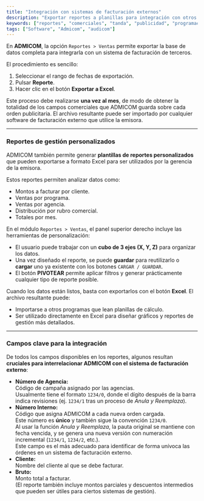 ```yaml
---
title: "Integración con sistemas de facturación externos"
description: "Exportar reportes a planillas para integración con otros sistemas"
keywords: ["reportes", "comerciales", "tanda", "publicidad", "programación"]
tags: ["Software", "Admicom", "audicom"]
---
```


En **ADMICOM**, la opción `Reportes > Ventas` permite exportar la base de datos completa para integrarla con un sistema de facturación de terceros.

El procedimiento es sencillo:

1. Seleccionar el rango de fechas de exportación.
2. Pulsar **Reporte**.
3. Hacer clic en el botón **Exportar a Excel**.

Este proceso debe realizarse **una vez al mes**, de modo de obtener la totalidad de los campos comerciales que ADMICOM guarda sobre cada orden publicitaria. El archivo resultante puede ser importado por cualquier software de facturación externo que utilice la emisora.

---

### Reportes de gestión personalizados

ADMICOM también permite generar **plantillas de reportes personalizados** que pueden exportarse a formato Excel para ser utilizados por la gerencia de la emisora.

Estos reportes permiten analizar datos como:

- Montos a facturar por cliente.
- Ventas por programa.
- Ventas por agencia.
- Distribución por rubro comercial.
- Totales por mes.

En el módulo `Reportes > Ventas`, el panel superior derecho incluye las herramientas de personalización:

- El usuario puede trabajar con un **cubo de 3 ejes (X, Y, Z)** para organizar los datos.
- Una vez diseñado el reporte, se puede **guardar** para reutilizarlo o **cargar** uno ya existente con los botones `CARGAR / GUARDAR`.
- El botón **PIVOTEAR** permite aplicar filtros y generar prácticamente cualquier tipo de reporte posible.

Cuando los datos están listos, basta con exportarlos con el botón **Excel**. El archivo resultante puede:

- Importarse a otros programas que lean planillas de cálculo.
- Ser utilizado directamente en Excel para diseñar gráficos y reportes de gestión más detallados.

---

### Campos clave para la integración

De todos los campos disponibles en los reportes, algunos resultan **cruciales para interrelacionar ADMICOM con el sistema de facturación externo**:

- **Número de Agencia:**\
  Código de campaña asignado por las agencias.\
  Usualmente tiene el formato `1234/0`, donde el dígito después de la barra indica revisiones (ej. `1234/1` tras un proceso de _Anula y Reemplaza_).
- **Número Interno:**\
  Código que asigna ADMICOM a cada nueva orden cargada.\
  Este número es **único** y también sigue la convención `1234/0`.\
  Al usar la función _Anula y Reemplaza_, la pauta original se mantiene con fecha vencida, y se genera una nueva versión con numeración incremental (`1234/1`, `1234/2`, etc.).\
  Este campo es el más adecuado para identificar de forma unívoca las órdenes en un sistema de facturación externo.
- **Cliente:**\
  Nombre del cliente al que se debe facturar.
- **Bruto:**\
  Monto total a facturar.\
  (El reporte también incluye montos parciales y descuentos intermedios que pueden ser útiles para ciertos sistemas de gestión).